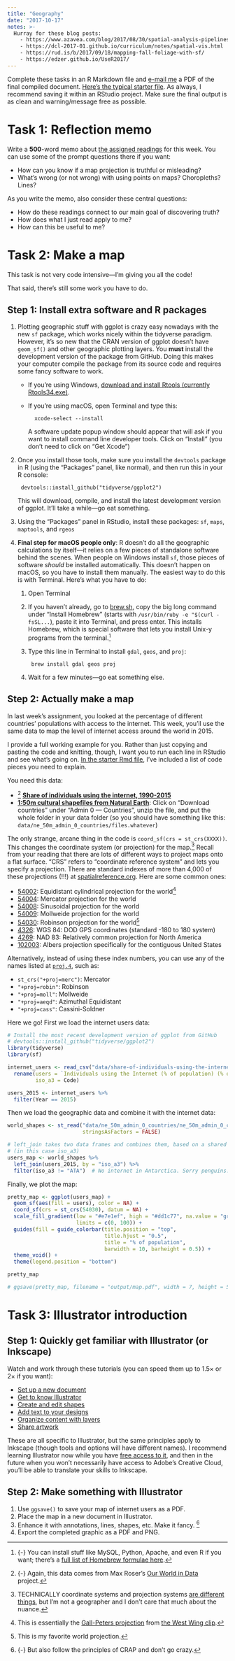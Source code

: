 ```yaml
---
title: "Geography"
date: "2017-10-17"
notes: >-
  Hurray for these blog posts:
    - https://www.azavea.com/blog/2017/08/30/spatial-analysis-pipelines-in-r-with-simple-features/
    - https://dcl-2017-01.github.io/curriculum/notes/spatial-vis.html
    - https://rud.is/b/2017/09/18/mapping-fall-foliage-with-sf/
    - https://edzer.github.io/UseR2017/
---
```


Complete these tasks in an R Markdown file and [e-mail me](mailto:andrew_heiss@byu.edu) a PDF of the final compiled document. [Here's the typical starter file](/files/your_name_homework7.Rmd). As always, I recommend saving it within an RStudio project. Make sure the final output is as clean and warning/message free as possible.


# Task 1: Reflection memo

Write a **500**-word memo about [the assigned readings](/reading/07-reading/) for this week. You can use some of the prompt questions there if you want:

- How can you know if a map projection is truthful or misleading?
- What's wrong (or not wrong) with using points on maps? Choropleths? Lines?

As you write the memo, also consider these central questions:

- How do these readings connect to our main goal of discovering truth?
- How does what I just read apply to me?
- How can this be useful to me?


# Task 2: Make a map

This task is not very code intensive—I'm giving you all the code!

That said, there's still some work you have to do. 

## Step 1: Install extra software and R packages

1. Plotting geographic stuff with ggplot is crazy easy nowadays with the new `sf` package, which works nicely within the tidyverse paradigm. However, it's so new that the CRAN version of ggplot doesn't have `geom_sf()` and other geographic plotting layers. You **must** install the development version of the package from GitHub. Doing this makes your computer compile the package from its source code and requires some fancy software to work.
    - If you're using Windows, [download and install Rtools (currently Rtools34.exe)](https://cran.r-project.org/bin/windows/Rtools/).
    - If you're using macOS, open Terminal and type this: 
    
            xcode-select --install
    
        A software update popup window should appear that will ask if you want to install command line developer tools. Click on "Install" (you don't need to click on "Get Xcode")
2. Once you install those tools, make sure you install the `devtools` package in R (using the "Packages" panel, like normal), and then run this in your R console:

        devtools::install_github("tidyverse/ggplot2")
      
      This will download, compile, and install the latest development version of ggplot. It'll take a while—go eat something.
3. Using the "Packages" panel in RStudio, install these packages: `sf`, `maps`, `maptools`, and `rgeos`
4. **Final step for macOS people only**: R doesn't do all the geographic calculations by itself—it relies on a few pieces of standalone software behind the scenes. When people on Windows install `sf`, those pieces of software *should* be installed automatically. This doesn't happen on macOS, so you have to install them manually. The easiest way to do this is with Terminal. Here's what you have to do:
    1. Open Terminal
    2. If you haven't already, go to [brew.sh](https://brew.sh/), copy the big long command under "Install Homebrew" (starts with `/usr/bin/ruby -e "$(curl -fsSL...`), paste it into Terminal, and press enter. This installs Homebrew, which is special software that lets you install Unix-y programs from the terminal.^[{-} You can install stuff like MySQL, Python, Apache, and even R if you want; there's a [full list of Homebrew formulae here](http://formulae.brew.sh/).]
    3. Type this line in Terminal to install `gdal`, `geos`, and `proj`:
    
            brew install gdal geos proj
    
    4. Wait for a few minutes—go eat something else.

## Step 2: Actually make a map

In last week's assignment, you looked at the percentage of different countries' populations with access to the internet. This week, you'll use the same data to map the level of internet access around the world in 2015.

I provide a full working example for you. Rather than just copying and pasting the code and knitting, though, I want you to run each line in RStudio and see what's going on. [In the starter Rmd file](/files/your_name_homework7.Rmd), I've included a list of code pieces you need to explain.

You need this data:

- ^[{-} Again, this data comes from Max Roser's [Our World in Data](https://ourworldindata.org/internet/) project.] [<i class="fa fa-download" aria-hidden="true"></i> **Share of individuals using the internet, 1990-2015**](/data/share-of-individuals-using-the-internet-1990-2015.csv)
- [<i class="fa fa-download" aria-hidden="true"></i> **1:50m cultural shapefiles from Natural Earth**](http://www.naturalearthdata.com/downloads/50m-cultural-vectors/): Click on "Download countries" under "Admin 0 — Countries", unzip the file, and put the whole folder in your data folder (so you should have something like this: `data/ne_50m_admin_0_countries/files.whatever`)

The only strange, arcane thing in the code is `coord_sf(crs = st_crs(XXXX))`. This changes the coordinate system (or projection) for the map.^[TECHNICALLY coordinate systems and projection systems [are different things](https://gis.stackexchange.com/a/149751/56265), but I'm not a geographer and I don't care that much about the nuance.] Recall from your reading that there are lots of different ways to project maps onto a flat surface. "CRS" refers to "coordinate reference system" and lets you specify a projection. There are standard indexes of more than 4,000 of these projections (!!!) at [spatialreference.org](http://spatialreference.org/). Here are some common ones:

- [54002](http://spatialreference.org/ref/esri/54002/): Equidistant cylindrical projection for the world^[This is essentially the [Gall-Peters projection](https://en.wikipedia.org/wiki/Gall%E2%80%93Peters_projection) from [the West Wing clip](https://www.youtube.com/watch?v=vVX-PrBRtTY).]
- [54004](http://spatialreference.org/ref/esri/54004/): Mercator projection for the world
- [54008](http://spatialreference.org/ref/esri/54008/): Sinusoidal projection for the world
- [54009](http://spatialreference.org/ref/esri/54009/): Mollweide projection for the world
- [54030](http://spatialreference.org/ref/esri/54030/): Robinson projection for the world^[This is my favorite world projection.]
- [4326](http://spatialreference.org/ref/epsg/4326/): WGS 84: DOD GPS coordinates (standard -180 to 180 system)
- [4269](http://spatialreference.org/ref/epsg/4269/): NAD 83: Relatively common projection for North America
- [102003](http://spatialreference.org/ref/esri/102003/): Albers projection specifically for the contiguous United States

Alternatively, instead of using these index numbers, you can use any of the names listed at [`proj.4`](http://proj4.org/projections/index.html), such as:

- `st_crs("+proj=merc")`: Mercator
- `"+proj=robin"`: Robinson
- `"+proj=moll"`: Mollweide 
- `"+proj=aeqd"`: Azimuthal Equidistant
- `"+proj=cass"`: Cassini-Soldner

Here we go! First we load the internet users data:

```r
# Install the most recent development version of ggplot from GitHub
# devtools::install_github("tidyverse/ggplot2")
library(tidyverse)
library(sf)

internet_users <- read_csv("data/share-of-individuals-using-the-internet-1990-2015.csv") %>%
  rename(users = `Individuals using the Internet (% of population) (% of population)`,
         iso_a3 = Code)

users_2015 <- internet_users %>%
  filter(Year == 2015)
```

Then we load the geographic data and combine it with the internet data:

```r
world_shapes <- st_read("data/ne_50m_admin_0_countries/ne_50m_admin_0_countries.shp",
                        stringsAsFactors = FALSE)

# left_join takes two data frames and combines them, based on a shared column
# (in this case iso_a3)
users_map <- world_shapes %>%
  left_join(users_2015, by = "iso_a3") %>%
  filter(iso_a3 != "ATA")  # No internet in Antarctica. Sorry penguins.
```

Finally, we plot the map:

```r
pretty_map <- ggplot(users_map) +
  geom_sf(aes(fill = users), color = NA) +
  coord_sf(crs = st_crs(54030), datum = NA) + 
  scale_fill_gradient(low = "#e7e1ef", high = "#dd1c77", na.value = "grey70",
                      limits = c(0, 100)) + 
  guides(fill = guide_colorbar(title.position = "top", 
                               title.hjust = "0.5",
                               title = "% of population",
                               barwidth = 10, barheight = 0.5)) +
  theme_void() + 
  theme(legend.position = "bottom")

pretty_map

# ggsave(pretty_map, filename = "output/map.pdf", width = 7, height = 5)
```


# Task 3: Illustrator introduction

## Step 1: Quickly get familiar with Illustrator (or Inkscape)

Watch and work through these tutorials (you can speed them up to 1.5× or 2× if you want):

- [Set up a new document](https://helpx.adobe.com/illustrator/how-to/create-new-document.html)
- [Get to know Illustrator](https://helpx.adobe.com/illustrator/how-to/ai-basics-fundamentals.html)
- [Create and edit shapes](https://helpx.adobe.com/illustrator/how-to/shapes-basics.html)
- [Add text to your designs](https://helpx.adobe.com/illustrator/how-to/text-basics.html)
- [Organize content with layers](https://helpx.adobe.com/illustrator/how-to/ai-layers-basics.html)
- [Share artwork](https://helpx.adobe.com/illustrator/how-to/sharing-basics.html)

These are all specific to Illustrator, but the same principles apply to Inkscape (though tools and options will have different names). I recommend learning Illustrator now while you have [free access to it](), and then in the future when you won't necessarily have access to Adobe's Creative Cloud, you'll be able to translate your skills to Inkscape.

## Step 2: Make something with Illustrator

1. Use `ggsave()` to save your map of internet users as a PDF.
2. Place the map in a new document in Illustrator.
3. Enhance it with annotations, lines, shapes, etc. Make it fancy. ^[{-} But also follow the principles of CRAP and don't go crazy.]
4. Export the completed graphic as a PDF and PNG.
